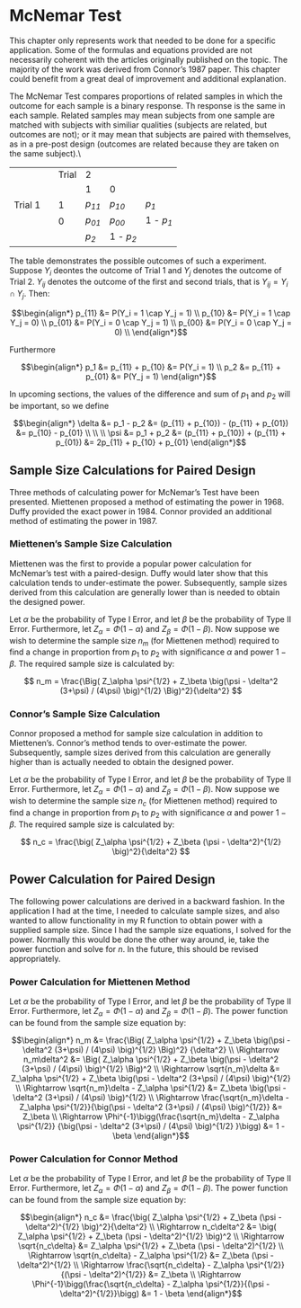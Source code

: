# McNemar Test
This chapter only represents work that needed to be done for a specific application.  Some of the formulas and equations provided are not necessarily coherent with the articles originally published on the topic.  The majority of the work was derived from Connor's 1987 paper.  This chapter could benefit from a great deal of improvement and additional explanation.

The McNemar Test compares proportions of related samples in which the outcome for each sample is a binary response.  Th response is the same in each sample.  Related samples may mean subjects from one sample are matched with subjects with similiar qualities (subjects are related, but outcomes are not); or it may mean that subjects are paired with themselves, as in a pre-post design (outcomes are related because they are taken on the same subject).\\

|         |        |       |         |            |            | 
|---------|--------|-------|---------|------------|------------|
|         |        | Trial |     2   |            |            |
|         |        |       |     1   |     0      |            |
| Trial 1 |        | 1     | _p~11~_ | _p~10~_    | _p~1~_     |
|         |        | 0     | _p~01~_ | _p~00~_    | 1 - _p~1~_ |
|         |        |       | _p~2~_  | 1 - _p~2~_ |            |      



The table demonstrates the possible outcomes of such a experiment.  Suppose $Y_i$ deontes the outcome of Trial 1 and $Y_j$ denotes the outcome of Trial 2.  $Y_{ij}$ denotes the outcome of the first and second trials, that is $Y_{ij} = Y_i \cap Y_j$.  Then:

$$\begin{align*}
 p_{11} &= P(Y_i = 1 \cap Y_j = 1) \\
 p_{10} &= P(Y_i = 1 \cap Y_j = 0) \\
 p_{01} &= P(Y_i = 0 \cap Y_j = 1) \\
 p_{00} &= P(Y_i = 0 \cap Y_j = 0) \\
\end{align*}$$

Furthermore

$$\begin{align*}
 p_1 &= p_{11} + p_{10} &= P(Y_i = 1) \\
 p_2 &= p_{11} + p_{01} &= P(Y_j = 1) 
\end{align*}$$

In upcoming sections, the values of the difference and sum of $p_1$ and $p_2$ will be important, so we define

$$\begin{align*}
\delta &= p_1 - p_2 
       &= (p_{11} + p_{10}) - (p_{11} + p_{01}) 
       &= p_{10} - p_{01} \\
\\
\\
\psi &= p_1 + p_2 
     &= (p_{11} + p_{10}) + (p_{11} + p_{01}) 
     &= 2p_{11} + p_{10} + p_{01}
\end{align*}$$

## Sample Size Calculations for Paired Design
Three methods of calculating power for McNemar's Test have been presented.  Miettenen proposed a method of estimating the power in 1968.  Duffy provided the exact power in 1984.  Connor provided an additional method of estimating the power in 1987.

### Miettenen's Sample Size Calculation
Miettenen was the first to provide a popular power calculation for McNemar's test with a paired-design.  Duffy would later show that this calculation tends to under-estimate the power.  Subsequently, sample sizes derived from this calculation are generally lower than is needed to obtain the designed power.

Let $\alpha$ be the probability of Type I Error, and let $\beta$ be the probability of Type II Error.  Furthermore, let $Z_\alpha = \Phi(1-\alpha)$ and $Z_\beta = \Phi(1-\beta)$.  Now suppose we wish to determine the sample size $n_m$ (for Miettenen method) required to find a change in proportion from $p_1$ to $p_2$ with significance $\alpha$ and power $1-\beta$.  The required sample size is calculated by:

$$ 
n_m = 
		\frac{\Big( Z_\alpha \psi^{1/2} + Z_\beta \big(\psi - \delta^2 (3+\psi) / (4\psi) \big)^{1/2} \Big)^2}{\delta^2}
$$


### Connor's Sample Size Calculation
Connor proposed a method for sample size calculation in addition to Miettenen's.  Connor's method tends to over-estimate the power.  Subsequently, sample sizes derived from this calculation are generally higher than is actually needed to obtain the designed power.

Let $\alpha$ be the probability of Type I Error, and let $\beta$ be the probability of Type II Error.  Furthermore, let $Z_\alpha = \Phi(1-\alpha)$ and $Z_\beta = \Phi(1-\beta)$.  Now suppose we wish to determine the sample size $n_c$ (for Miettenen method) required to find a change in proportion from $p_1$ to $p_2$ with significance $\alpha$ and power $1-\beta$.  The required sample size is calculated by:

$$
n_c =
		\frac{\big( Z_\alpha \psi^{1/2} + Z_\beta (\psi - \delta^2)^{1/2} \big)^2}{\delta^2}
$$
		
## Power Calculation for Paired Design
The following power calculations are derived in a backward fashion.  In the application I had at the time, I needed to calculate sample sizes, and also wanted to allow functionality in my R function to obtain power with a supplied sample size.  Since I had the sample size equations, I solved for the power.  Normally this would be done the other way around, ie, take the power function and solve for $n$.  In the future, this should be revised appropriately.

### Power Calculation for Miettenen Method
Let $\alpha$ be the probability of Type I Error, and let $\beta$ be the probability of Type II Error.  Furthermore, let $Z_\alpha = \Phi(1-\alpha)$ and $Z_\beta = \Phi(1-\beta)$.  The power function can be found from the sample size equation by:

$$\begin{align*} 
n_m 
	&= \frac{\Big( Z_\alpha \psi^{1/2} + Z_\beta \big(\psi - \delta^2 (3+\psi) / (4\psi) \big)^{1/2} \Big)^2}
						{\delta^2} \\
\Rightarrow n_m\delta^2 
				&= \Big( Z_\alpha \psi^{1/2} + Z_\beta \big(\psi - \delta^2 (3+\psi) / (4\psi) \big)^{1/2} \Big)^2 \\
\Rightarrow \sqrt{n_m}\delta  
				&= Z_\alpha \psi^{1/2} + Z_\beta \big(\psi - \delta^2 (3+\psi) / (4\psi) \big)^{1/2} \\
\Rightarrow \sqrt{n_m}\delta - Z_\alpha \psi^{1/2} 
				&= Z_\beta \big(\psi - \delta^2 (3+\psi) / (4\psi) \big)^{1/2} \\
\Rightarrow \frac{\sqrt{n_m}\delta - Z_\alpha \psi^{1/2}}{\big(\psi - \delta^2 (3+\psi) / (4\psi) \big)^{1/2}} 
				&= Z_\beta \\
\Rightarrow \Phi^{-1}\bigg(\frac{\sqrt{n_m}\delta - Z_\alpha \psi^{1/2}}
                                {\big(\psi - \delta^2 (3+\psi) / (4\psi) \big)^{1/2} }\bigg) 
				&= 1 - \beta
\end{align*}$$
				
### Power Calculation for Connor Method

Let $\alpha$ be the probability of Type I Error, and let $\beta$ be the probability of Type II Error.  Furthermore, let $Z_\alpha = \Phi(1-\alpha)$ and $Z_\beta = \Phi(1-\beta)$.  The power function can be found from the sample size equation by:

$$\begin{align*}
n_c 
				&= \frac{\big( Z_\alpha \psi^{1/2} + Z_\beta (\psi - \delta^2)^{1/2} \big)^2}{\delta^2} \\
\Rightarrow n_c\delta^2 
				&= \big( Z_\alpha \psi^{1/2} + Z_\beta (\psi - \delta^2)^{1/2} \big)^2 \\
\Rightarrow \sqrt{n_c\delta}
    		&= Z_\alpha \psi^{1/2} + Z_\beta (\psi - \delta^2)^{1/2} \\
\Rightarrow \sqrt{n_c\delta} - Z_\alpha \psi^{1/2}
				&= Z_\beta (\psi - \delta^2)^{1/2} \\
\Rightarrow \frac{\sqrt{n_c\delta} - Z_\alpha \psi^{1/2}}{(\psi - \delta^2)^{1/2}}
				&= Z_\beta \\
\Rightarrow \Phi^{-1}\bigg(\frac{\sqrt{n_c\delta} - Z_\alpha \psi^{1/2}}{(\psi - \delta^2)^{1/2}}\bigg)
				&= 1 - \beta
\end{align*}$$
				